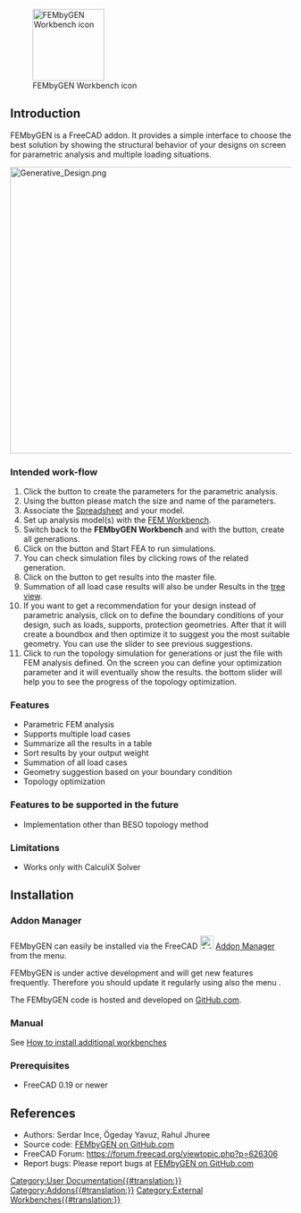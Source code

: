 <languages/>
<translate>

<!--T:1-->
[[File:FEMbyGEN.svg|thumb|128px|FEMbyGEN Workbench icon]]

</translate>
{{TOCright}}
<translate>

== Introduction == <!--T:2-->

<!--T:3-->
FEMbyGEN is a FreeCAD addon. It provides a simple interface to choose the best solution by showing the structural behavior of your designs on screen for parametric analysis and multiple loading situations.  

</translate>
[[File:Generative Design.png|512px]]
<translate>

=== Intended work-flow === <!--T:4-->

<!--T:5-->
# Click the {{Button|Initiate}} button to create the parameters for the parametric analysis.
# Using the {{Button|Alias}} button please match the size and name of the parameters.
# Associate the [[Spreadsheet_Workbench|Spreadsheet]] and your model.
# Set up analysis model(s) with the [[FEM_Workbench|FEM Workbench]].
# Switch back to the '''FEMbyGEN Workbench''' and with the {{Button|Generate}} button, create all generations.
# Click on the {{Button|FEA}} button and Start FEA to run simulations.
# You can check simulation files by clicking rows of the related generation.
# Click on the {{Button|Results}} button to get results into the master file.
# Summation of all load case results will also be under Results in the [[Tree_view|tree view]].
# If you want to get a recommendation for your design instead of parametric analysis, click on {{Button|CreatGeo}} to define the boundary conditions of your design, such as loads, supports, protection geometries. After that it will create a boundbox and then optimize it to suggest you the most suitable geometry. You can use the slider to see previous suggestions.
# Click {{Button|Topology}} to run the topology simulation for generations or just the file with FEM analysis defined. On the screen you can define your optimization parameter and it will eventually show the results. the bottom slider will help you to see the progress of the topology optimization.

=== Features === <!--T:6-->

<!--T:7-->
* Parametric FEM analysis
* Supports multiple load cases
* Summarize all the results in a table
* Sort results by your output weight
* Summation of all load cases
* Geometry suggestion based on your boundary condition
* Topology optimization

=== Features to be supported in the future === <!--T:8-->

<!--T:9-->
* Implementation other than BESO topology method

=== Limitations === <!--T:10-->

<!--T:11-->
* Works only with CalculiX Solver

== Installation == <!--T:12-->

=== Addon Manager === <!--T:13-->

<!--T:14-->
FEMbyGEN can easily be installed via the FreeCAD [[Image:AddonManager.svg|24px]] [[Std_AddonMgr|Addon Manager]] from the {{MenuCommand|Tools → Addon manager}} menu.

<!--T:21-->
FEMbyGEN is under active development and will get new features frequently. Therefore you should update it regularly using also the menu {{MenuCommand|Tools → Addon manager}}.

<!--T:22-->
The FEMbyGEN code is hosted and developed on [https://github.com/Serince/FEMbyGEN GitHub.com].

=== Manual === <!--T:15-->

<!--T:16-->
See [[How_to_install_additional_workbenches|How to install additional workbenches]]

=== Prerequisites === <!--T:17-->

<!--T:18-->
* FreeCAD 0.19 or newer

== References == <!--T:19-->

<!--T:20-->
* Authors: Serdar Ince, Ögeday Yavuz, Rahul Jhuree
* Source code: [https://github.com/Serince/FEMbyGEN FEMbyGEN on GitHub.com]
* FreeCAD Forum: https://forum.freecad.org/viewtopic.php?p=626306
* Report bugs: Please report bugs at [https://github.com/Serince/FEMbyGEN/issues FEMbyGEN on GitHub.com]


</translate>
[[Category:User Documentation{{#translation:}}]]
[[Category:Addons{{#translation:}}]]
[[Category:External Workbenches{{#translation:}}]]